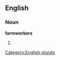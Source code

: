 ==English==

===Noun===
'''farmworkers'''

# {{plural of|[[farmworker]]}}

[[Category:English plurals]]